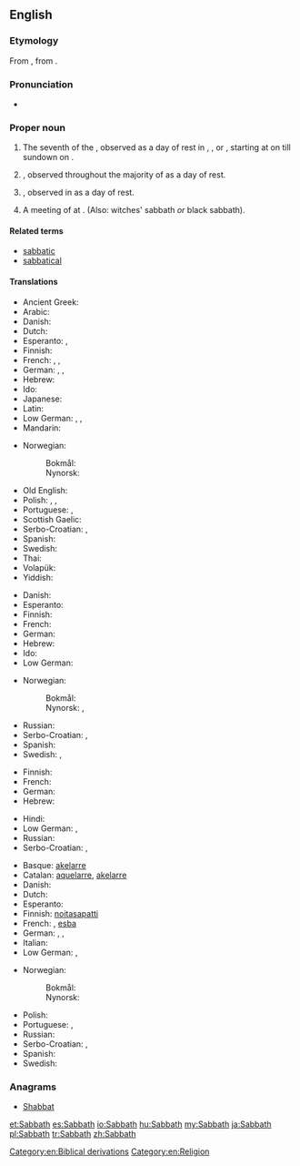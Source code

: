 ==English==

===Etymology===
From {{etyl|grc|en}} {{term|sc=polytonic|σάββατον|tr=sábbaton||Sabbath|lang=grc}}, from {{etyl|he|en}} {{term|sc=Hebr|שבת|tr=shabát||Sabbath|lang=he}}.

===Pronunciation===
* {{IPA|/ˈsæbəθ/|lang=en}}

===Proper noun===
{{en-proper noun}}

# The {{l|en|Biblical}} seventh {{l|en|day}} of the {{l|en|week}}, observed as a day of rest in {{l|en|Judaism}}, {{l|en|Advent|Seventh-day Adventism}}, or {{l|en|Baptism|Seventh Day Baptism}}, starting at {{l|en|sundown}} on {{l|en|Friday}} till sundown on {{l|en|Saturday}}.
# {{l|en|Sunday}}, observed throughout the majority of {{l|en|Christianity}} as a day of rest.
# {{l|en|Friday}}, observed in {{l|en|Islam}} as a day of rest.
# A meeting of {{l|en|witch|witches}} at {{l|en|midnight}}. (Also: witches' sabbath ''or'' black sabbath). 

====Related terms====
* [[sabbatic]]
* [[sabbatical]]

====Translations====
{{trans-top|Biblical seventh day}}
* Ancient Greek: {{tø|grc|σάββατον|n|tr=sábbaton}}
* Arabic: {{t-|ar|السبت}}
* Danish: {{t+|da|sabbat|c}}
* Dutch: {{t-|nl|sabbat|m}}
* Esperanto: {{t+|eo|sabato}}, {{t-|eo|ŝabato}}
* Finnish: {{t+|fi|sapatti}}
* French: {{t+|fr|sabbat|m}}, {{t+|fr|shabbat|m}}, {{t+|fr|chabbat|m}}
* German: {{t+|de|Sabbat|m}}, {{t+|de|Schabbat|m}}, {{t+|de|Schabbes|m}}
* Hebrew: {{t+|he|שבת|f|alt=שַׁבָּת|tr=shabát}}
* Ido: {{t+|io|sabato}}
* Japanese: {{t-|ja|安息日|tr=ansokunichi, ansokujitsu, ansokubi}}
* Latin: {{t-|la|sabbatum|n}}
* Low German: {{t-|nds|Sabbat|m}}, {{t-|nds|Schabbat|m}}, {{t-|nds|Schabbes|m}}
* Mandarin: {{t|cmn|安息日|tr=ānxīrì|sc=Hani}}
{{trans-mid}}
* Norwegian:
*: Bokmål: {{t-|no|sabbat|m}}
*: Nynorsk: {{t-|nn|sabbat|m}}
* Old English: {{t-|ang|sabat|m}}
* Polish: {{t-|pl|szabat|m}}, {{t-|pl|szabas|m}}, {{t+|pl|sabat|m}}
* Portuguese: {{t+|pt|sábado|m}}, {{t+|pt|sabá|m}}
* Scottish Gaelic: {{t-|gd|Sàbaid|f}}
* Serbo-Croatian: {{t-|sh|сабат|m|sc=Cyrl}}, {{t-|sh|sabat|m}}
* Spanish: {{t+|es|sábado|m}}
* Swedish: {{t+|sv|sabbat|c}}
* Thai: {{t-|th|สะบาโต}}
* Volapük: {{t+|vo|jabat}}
* Yiddish: {{t+|yi|שבת|m|tr=shabes|sc=Hebr}}
{{trans-bottom}}

{{trans-top|Sunday}}
* Danish: {{t+|da|søndag|c}}
* Esperanto: {{t+|eo|dimanĉo}}
* Finnish: {{t+|fi|sapatti}}
* French: {{t+|fr|dimanche|m}}
* German: {{t+|de|Sonntag|m}}
* Hebrew: {{t+|he|יום ראשון|m|alt=יוֹם רִאשׁוֹן|tr=yom rishón}}
* Ido: {{t+|io|sundio}}
* Low German: {{t+|nds|Sünndag|m}}
{{trans-mid}}
* Norwegian:
*: Bokmål: {{t+|no|søndag|m}}
*: Nynorsk: {{t+|nn|sundag|m}},  {{t+|nn|søndag|m}}
* Russian: {{t+|ru|воскресенье|n|tr=voskresén’je}}
* Serbo-Croatian: {{t-|sh|недеља|f|sc=Cyrl}}, {{t-|sh|nedelja|f}}
* Spanish: {{t+|es|domingo|m}}
* Swedish: {{t+|sv|söndag|c}}, {{t+|sv|sabbat|c}}
{{trans-bottom}}

{{trans-top|Muslim Friday}}
* Finnish: {{t+|fi|sapatti}}
* French: {{t+|fr|vendredi|m}}
* German: {{t+|de|Freitag|m}}
* Hebrew: {{t+|he|יום שישי|m|alt=יוֹם שִׁשִּׁי|tr=yom shishí}}
{{trans-mid}}
* Hindi: {{t+|hi|शुक्रवार|tr=Shukr-war}}
* Low German: {{t+|nds|Freedag|m}}, {{t-|nds|Friedag|m}}
* Russian: {{t+|ru|пятница|f|tr=pjátnitsa}}
* Serbo-Croatian: {{t-|sh|петак|m|sc=Cyrl}}, {{t+|sh|petak|m}}
{{trans-bottom}}

{{trans-top|witches' Sabbath}}
* Basque: [[akelarre]]
* Catalan: [[aquelarre]], [[akelarre]]
* Danish: {{t-|da|heksesabbat|c}}
* Dutch: {{t+|nl|heksensabbat|m}}
* Esperanto: {{t-|eo|sabatorgio}}
* Finnish: [[noitasapatti]]
* French: {{t+|fr|sabbat|m}}, [[esba]]
* German: {{t+|de|Hexensabbat|m}}, {{t-|de|Hexentanz|m}}, {{t-|de|Teufelstanz|m}}
* Italian: {{t-|it|sabba|m}}
* Low German: {{t-|nds|Hexensabbat|m}},
{{trans-mid}}
* Norwegian:
*: Bokmål: {{t-|no|heksesabbat|m}}
*: Nynorsk: {{t-|nn|heksesabbat|m}}
* Polish: {{t+|pl|sabat|m}}
* Portuguese: {{t-|pt|sabbat}}, {{t+|pt|sabá|m}}
* Russian: {{t+|ru|шабаш|m|tr=šábaš}}
* Serbo-Croatian: {{t-|sh|врзино коло|n|sc=Cyrl}}, {{t-|sh|vrzino kolo|n}}
* Spanish: {{t+|es|aquelarre|m}}
* Swedish: {{t-|sv|häxsabbat|c}}
{{trans-bottom}}

===Anagrams===
* [[Shabbat#English|Shabbat]]

[[Category:en:Biblical derivations]]
[[Category:en:Religion]]

[[et:Sabbath]]
[[es:Sabbath]]
[[io:Sabbath]]
[[hu:Sabbath]]
[[my:Sabbath]]
[[ja:Sabbath]]
[[pl:Sabbath]]
[[tr:Sabbath]]
[[zh:Sabbath]]